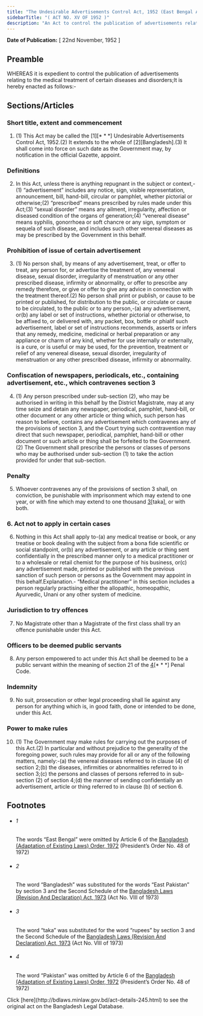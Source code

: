 ```yaml
---
title: "The Undesirable Advertisements Control Act, 1952 (East Bengal Act)"
sidebarTitle: "( ACT NO. XV OF 1952 )"
description: "An Act to control the publication of advertisements relating to the medical treatment of certain diseases and disorders. ♣"
---
```


**Date of Publication:** [ 22nd November, 1952 ]

## Preamble

WHEREAS it is expedient to control the publication of advertisements relating to the medical treatment of certain diseases and disorders;It is hereby enacted as follows:-

## Sections/Articles

### Short title, extent and commencement

1. (1) This Act may be called the [1][\* \* \*] Undesirable Advertisements Control Act, 1952.(2) It extends to the whole of [2][Bangladesh].(3) It shall come into force on such date as the Government may, by notification in the official Gazette, appoint.

### Definitions

2. In this Act, unless there is anything repugnant in the subject or context,-(1) “advertisement” includes any notice, sign, visible representation, announcement, bill, hand-bill, circular or pamphlet, whether pictorial or otherwise;(2) “prescribed” means prescribed by rules made under this Act;(3) “sexual disorder” means any ailment, irregularity, affection or diseased condition of the organs of generation;(4) “venereal disease” means syphilis, gonorrhoea or soft chancre or any sign, symptom or sequela of such disease, and includes such other venereal diseases as may be prescribed by the Government in this behalf.

### Prohibition of issue of certain advertisement

3. (1) No person shall, by means of any advertisement, treat, or offer to treat, any person for, or advertise the treatment of, any venereal disease, sexual disorder, irregularity of menstruation or any other prescribed disease, infirmity or abnormality, or offer to prescribe any remedy therefore, or give or offer to give any advice in connection with the treatment thereof.(2) No person shall print or publish, or cause to be printed or published, for distribution to the public, or circulate or cause to be circulated, to the public or to any person,-(a) any advertisement, or(b) any label or set of instructions, whether pictorial or otherwise, to be affixed to, or delivered with, any packet, box, bottle or phialif such advertisement, label or set of instructions recommends, asserts or infers that any remedy, medicine, medicinal or herbal preparation or any appliance or charm of any kind, whether for use internally or externally, is a cure, or is useful or may be used, for the prevention, treatment or relief of any venereal disease, sexual disorder, irregularity of menstruation or any other prescribed disease, infirmity or abnormality.

### Confiscation of newspapers, periodicals, etc., containing advertisement, etc., which contravenes section 3

4. (1) Any person prescribed under sub-section (2), who may be authorised in writing in this behalf by the District Magistrate, may at any time seize and detain any newspaper, periodical, pamphlet, hand-bill, or other document or any other article or thing which, such person has reason to believe, contains any advertisement which contravenes any of the provisions of section 3, and the Court trying such contravention may direct that such newspaper, periodical, pamphlet, hand-bill or other document or such article or thing shall be forfeited to the Government.(2) The Government shall prescribe the persons or classes of persons who may be authorised under sub-section (1) to take the action provided for under that sub-section.

### Penalty

5. Whoever contravenes any of the provisions of section 3 shall, on conviction, be punishable with imprisonment which may extend to one year, or with fine which may extend to one thousand [3](1)[taka], or with both.

### 6. Act not to apply in certain cases

6. Nothing in this Act shall apply to-(a) any medical treatise or book, or any treatise or book dealing with the subject from a bona fide scientific or social standpoint, or(b) any advertisement, or any article or thing sent confidentially in the prescribed manner only to a medical practitioner or to a wholesale or retail chemist for the purpose of his business, or(c) any advertisement made, printed or published with the previous sanction of such person or persons as the Government may appoint in this behalf.Explanation.- “Medical practitioner” in this section includes a person regularly practising either the allopathic, homeopathic, Ayurvedic, Unani or any other system of medicine.

### Jurisdiction to try offences

7. No Magistrate other than a Magistrate of the first class shall try an offence punishable under this Act.

### Officers to be deemed public servants

8. Any person empowered to act under this Act shall be deemed to be a public servant within the meaning of section 21 of the [4](1)[\* \* \*] Penal Code.

### Indemnity

9. No suit, prosecution or other legal proceeding shall lie against any person for anything which is, in good faith, done or intended to be done, under this Act.

### Power to make rules

10. (1) The Government may make rules for carrying out the purposes of this Act.(2) In particular and without prejudice to the generality of the foregoing power, such rules may provide for all or any of the following matters, namely:-(a) the venereal diseases referred to in clause (4) of section 2;(b) the diseases, infirmities or abnormalities referred to in section 3;(c) the persons and classes of persons referred to in sub-section (2) of section 4;(d) the manner of sending confidentially an advertisement, article or thing referred to in clause (b) of section 6.

## Footnotes

- ###### 1

  The words “East Bengal” were omitted by Article 6 of the [Bangladesh (Adaptation of Existing Laws) Order, 1972](/act-388.html "Bangladesh (Adaptation of Existing Laws) Order, 1972 ") (President’s Order No. 48 of 1972)

- ###### 2

  The word “Bangladesh” was substituted for the words “East Pakistan” by section 3 and the Second Schedule of the [Bangladesh Laws (Revision And Declaration) Act, 1973](/act-430.html "Bangladesh Laws (Revision And Declaration) Act, 1973") (Act No. VIII of 1973)

- ###### 3

  The word “taka” was substituted for the word “rupees” by section 3 and the Second Schedule of the [Bangladesh Laws (Revision And Declaration) Act, 1973](/act-430.html "Bangladesh Laws (Revision And Declaration) Act, 1973") (Act No. VIII of 1973)

- ###### 4

  The word “Pakistan” was omitted by Article 6 of the [Bangladesh (Adaptation of Existing Laws) Order, 1972](/act-388.html "Bangladesh (Adaptation of Existing Laws) Order, 1972 ") (President’s Order No. 48 of 1972)

<Note>
  Click [here](http://bdlaws.minlaw.gov.bd/act-details-245.html) to see the original act on the Bangladesh Legal Database.
</Note>
